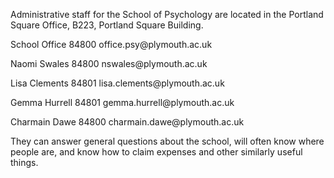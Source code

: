 Administrative staff for the School of Psychology are located in the Portland Square Office, B223, Portland Square Building.

   School Office 84800 office.psy@plymouth.ac.uk
   
   Naomi Swales	84800	nswales@plymouth.ac.uk 

   Lisa Clements 84801 lisa.clements@plymouth.ac.uk
   
   Gemma Hurrell	84801	gemma.hurrell@plymouth.ac.uk 

   Charmain Dawe	84800	charmain.dawe@plymouth.ac.uk 


They can answer general questions about the school, will often know where people are, and know how to claim expenses and other similarly useful things.
